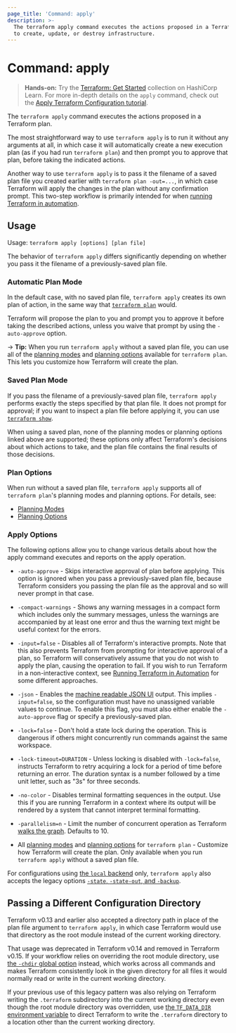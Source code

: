 ```yaml
---
page_title: 'Command: apply'
description: >-
  The terraform apply command executes the actions proposed in a Terraform plan
  to create, update, or destroy infrastructure.
---
```


# Command: apply

> **Hands-on:** Try the [Terraform: Get Started](https://learn.hashicorp.com/collections/terraform/aws-get-started?utm_source=WEBSITE&utm_medium=WEB_IO&utm_offer=ARTICLE_PAGE&utm_content=DOCS) collection on HashiCorp Learn. For more in-depth details on the `apply` command, check out the [Apply Terraform Configuration tutorial](https://learn.hashicorp.com/tutorials/terraform/apply?utm_source=WEBSITE&utm_medium=WEB_IO&utm_offer=ARTICLE_PAGE&utm_content=DOCS).

The `terraform apply` command executes the actions proposed in a Terraform
plan.

The most straightforward way to use `terraform apply` is to run it without
any arguments at all, in which case it will automatically create a new
execution plan (as if you had run `terraform plan`) and then prompt you to
approve that plan, before taking the indicated actions.

Another way to use `terraform apply` is to pass it the filename of a saved
plan file you created earlier with `terraform plan -out=...`, in which case
Terraform will apply the changes in the plan without any confirmation prompt.
This two-step workflow is primarily intended for when
[running Terraform in automation](https://learn.hashicorp.com/tutorials/terraform/automate-terraform?in=terraform/automation&utm_source=WEBSITE&utm_medium=WEB_IO&utm_offer=ARTICLE_PAGE&utm_content=DOCS).

## Usage

Usage: `terraform apply [options] [plan file]`

The behavior of `terraform apply` differs significantly depending on whether
you pass it the filename of a previously-saved plan file.

### Automatic Plan Mode

In the default case, with no saved plan file, `terraform apply` creates its own
plan of action, in the same way that [`terraform plan`](/cli/commands/plan) would.

Terraform will propose the plan to you and prompt you to approve it before
taking the described actions, unless you waive that prompt by using the
`-auto-approve` option.

-> **Tip:** When you run `terraform apply` without a saved plan file, you can use all of the [planning modes](/cli/commands/plan#planning-modes) and
[planning options](/cli/commands/plan#planning-options) available for `terraform plan`. This lets you customize how Terraform will create the plan.

### Saved Plan Mode

If you pass the filename of a previously-saved plan file, `terraform apply`
performs exactly the steps specified by that plan file. It does not prompt for
approval; if you want to inspect a plan file before applying it, you can use
[`terraform show`](/cli/commands/show).

When using a saved plan, none of the planning modes or planning options linked
above are supported; these options only affect Terraform's decisions about which
actions to take, and the plan file contains the final results of those
decisions.

### Plan Options

When run without a saved plan file, `terraform apply` supports all of `terraform
plan`'s planning modes and planning options. For details, see:

* [Planning Modes](/cli/commands/plan#planning-modes)
* [Planning Options](/cli/commands/plan#planning-options)

### Apply Options

The following options allow you to change various details about how the
apply command executes and reports on the apply operation.

* `-auto-approve` - Skips interactive approval of plan before applying. This
  option is ignored when you pass a previously-saved plan file, because
  Terraform considers you passing the plan file as the approval and so
  will never prompt in that case.

* `-compact-warnings` - Shows any warning messages in a compact form which
  includes only the summary messages, unless the warnings are accompanied by
  at least one error and thus the warning text might be useful context for
  the errors.

* `-input=false` - Disables all of Terraform's interactive prompts. Note that
  this also prevents Terraform from prompting for interactive approval of a
  plan, so Terraform will conservatively assume that you do not wish to
  apply the plan, causing the operation to fail. If you wish to run Terraform
  in a non-interactive context, see
  [Running Terraform in Automation](https://learn.hashicorp.com/tutorials/terraform/automate-terraform?in=terraform/automation&utm_source=WEBSITE&utm_medium=WEB_IO&utm_offer=ARTICLE_PAGE&utm_content=DOCS) for some
  different approaches.

* `-json` - Enables the [machine readable JSON UI][machine-readable-ui] output.
  This implies `-input=false`, so the configuration must have no unassigned
  variable values to continue. To enable this flag, you must also either enable
  the `-auto-approve` flag or specify a previously-saved plan.

  [machine-readable-ui]: /internals/machine-readable-ui

* `-lock=false` - Don't hold a state lock during the operation. This is
  dangerous if others might concurrently run commands against the same
  workspace.

* `-lock-timeout=DURATION` - Unless locking is disabled with `-lock=false`,
  instructs Terraform to retry acquiring a lock for a period of time before
  returning an error. The duration syntax is a number followed by a time
  unit letter, such as "3s" for three seconds.

* `-no-color` - Disables terminal formatting sequences in the output. Use this
  if you are running Terraform in a context where its output will be
  rendered by a system that cannot interpret terminal formatting.

* `-parallelism=n` - Limit the number of concurrent operation as Terraform
  [walks the graph](/internals/graph#walking-the-graph). Defaults to
  10\.

- All [planning modes](/cli/commands/plan#planning-modes) and
[planning options](/cli/commands/plan#planning-options) for
`terraform plan` - Customize how Terraform will create the plan. Only available when you run `terraform apply` without a saved plan file.

For configurations using
[the `local` backend](/language/settings/backends/local) only,
`terraform apply` also accepts the legacy options
[`-state`, `-state-out`, and `-backup`](/language/settings/backends/local#command-line-arguments).

## Passing a Different Configuration Directory

Terraform v0.13 and earlier also accepted a directory path in place of the
plan file argument to `terraform apply`, in which case Terraform would use
that directory as the root module instead of the current working directory.

That usage was deprecated in Terraform v0.14 and removed in Terraform v0.15.
If your workflow relies on overriding the root module directory, use
[the `-chdir` global option](/cli/commands/#switching-working-directory-with-chdir)
instead, which works across all commands and makes Terraform consistently look
in the given directory for all files it would normally read or write in the
current working directory.

If your previous use of this legacy pattern was also relying on Terraform
writing the `.terraform` subdirectory into the current working directory even
though the root module directory was overridden, use
[the `TF_DATA_DIR` environment variable](/cli/config/environment-variables#tf_data_dir)
to direct Terraform to write the `.terraform` directory to a location other
than the current working directory.
